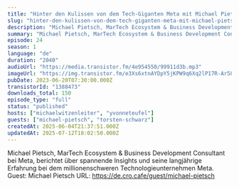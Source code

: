 ```yaml
---
title: "Hinter den Kulissen von dem Tech-Giganten Meta mit Michael Pietsch"
slug: "hinter-den-kulissen-von-dem-tech-giganten-meta-mit-michael-pietsch"
description: "Michael Pietsch, MarTech Ecosystem & Business Development Consultant bei Meta, berichtet über spannende Insights und seine langjährige Erfahrung bei dem millionenschweren Technologieunternehmen Meta. Guest: Michael Pietsch URL: https://de.cro.cafe/guest/michael-pietsch"
summary: "Michael Pietsch, MarTech Ecosystem & Business Development Consultant bei Meta, berichtet über spannende Insights und seine langjährige Erfahrung bei dem millionenschweren Technologieunternehmen Meta. Guest: Michael Pietsch URL: https://de.cro.cafe/guest/michael-pietsch"
episode: 24
season: 1
language: "de"
duration: "2040"
audioUrl: "https://media.transistor.fm/4e954550/99911d3b.mp3"
imageUrl: "https://img.transistor.fm/e3Xs6xtnAYDpY5jKPW9q6Xq2lP17R-Ar58FP-T1JPbE/rs:fill:3000:3000:1/q:60/aHR0cHM6Ly9pbWct/dXBsb2FkLXByb2R1/Y3Rpb24udHJhbnNp/c3Rvci5mbS9mMTgx/MDc2NjQ2MGUzZGY3/NGNkMDFmOGFkYTJh/M2I1ZS5wbmc.webp"
pubDate: 2023-06-20T07:30:00.000Z
transistorId: "1388473"
downloads_total: 150
episode_type: "full"
status: "published"
hosts: ["michaelwitzenleiter", "yvonneteufel"]
guests: ["michael-pietsch", "torsten-schwarz"]
createdAt: 2025-06-04T21:37:51.000Z
updatedAt: 2025-07-12T18:02:50.000Z
---
```


Michael Pietsch, MarTech Ecosystem & Business Development Consultant bei Meta, berichtet über spannende Insights und seine langjährige Erfahrung bei dem millionenschweren Technologieunternehmen Meta. Guest: Michael Pietsch URL: https://de.cro.cafe/guest/michael-pietsch
